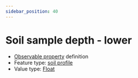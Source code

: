 ```yaml
---
sidebar_position: 40
---
```



# Soil sample depth - lower

- [Observable property](/viewers/dawe-vocabs?uri=https://linked.data.gov.au/def/nrm/5040cfbe-eb65-4ce8-899c-f13ab841e7c3) definition
- Feature type: [soil profile](http://linked.data.gov.au/def/tern-cv/80c39b95-0912-4267-bb66-2fa081683723)
- Value type: [Float](https://w3id.org/tern/ontologies/tern/Float)

<Example
  protocolModule="soil-pit-characterization"
  observableProperty="https://linked.data.gov.au/def/nrm/5040cfbe-eb65-4ce8-899c-f13ab841e7c3"
/>
